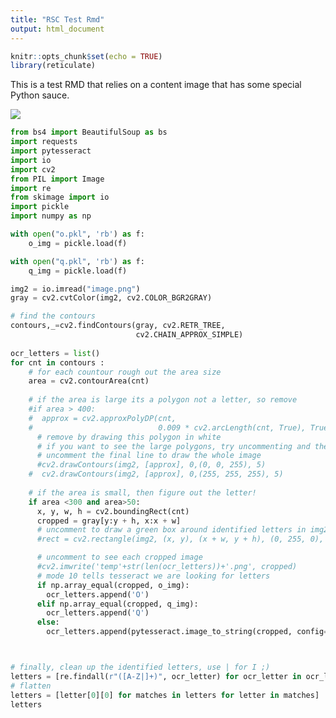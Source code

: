```yaml
---
title: "RSC Test Rmd"
output: html_document
---
```


```r
knitr::opts_chunk$set(echo = TRUE)
library(reticulate)
```


This is a test RMD that relies on a content image that has some special Python sauce.

![](image.png)

```python
from bs4 import BeautifulSoup as bs
import requests
import pytesseract
import io
import cv2
from PIL import Image
import re   
from skimage import io
import pickle
import numpy as np

with open("o.pkl", 'rb') as f:
    o_img = pickle.load(f)

with open("q.pkl", 'rb') as f:
    q_img = pickle.load(f)

img2 = io.imread("image.png")
gray = cv2.cvtColor(img2, cv2.COLOR_BGR2GRAY)

# find the contours
contours,_=cv2.findContours(gray, cv2.RETR_TREE,
                            cv2.CHAIN_APPROX_SIMPLE)
                            
ocr_letters = list()
for cnt in contours :
    # for each countour rough out the area size
    area = cv2.contourArea(cnt)
    
    # if the area is large its a polygon not a letter, so remove
    #if area > 400: 
    #  approx = cv2.approxPolyDP(cnt, 
    #                            0.009 * cv2.arcLength(cnt, True), True)
      # remove by drawing this polygon in white
      # if you want to see the large polygons, try uncommenting and then
      # uncomment the final line to draw the whole image
      #cv2.drawContours(img2, [approx], 0,(0, 0, 255), 5)
    #  cv2.drawContours(img2, [approx], 0,(255, 255, 255), 5)
    
    # if the area is small, then figure out the letter!
    if area <300 and area>50:
      x, y, w, h = cv2.boundingRect(cnt)
      cropped = gray[y:y + h, x:x + w]
      # uncomment to draw a green box around identified letters in img2
      #rect = cv2.rectangle(img2, (x, y), (x + w, y + h), (0, 255, 0), 2)

      # uncomment to see each cropped image
      #cv2.imwrite('temp'+str(len(ocr_letters))+'.png', cropped)
      # mode 10 tells tesseract we are looking for letters
      if np.array_equal(cropped, o_img):
        ocr_letters.append('O')
      elif np.array_equal(cropped, q_img):
        ocr_letters.append('Q')
      else:
        ocr_letters.append(pytesseract.image_to_string(cropped, config="--psm 10"))



# finally, clean up the identified letters, use | for I ;) 
letters = [re.findall(r"([A-Z|]+)", ocr_letter) for ocr_letter in ocr_letters]
# flatten
letters = [letter[0][0] for matches in letters for letter in matches]
letters
```


